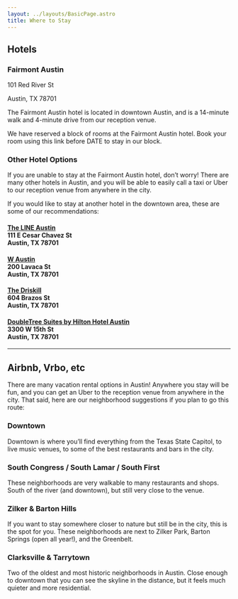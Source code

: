 ```yaml
---
layout: ../layouts/BasicPage.astro
title: Where to Stay
---
```



## Hotels

<h3 class="!mb-0">Fairmont Austin</h3>
<p class="!mb-0">101 Red River St</p>
<p class="!mb-0 !mt-0">Austin, TX 78701</p>

The Fairmont Austin hotel is located in downtown Austin, and is a 14-minute walk and 4-minute drive from our reception venue.

We have reserved a block of rooms at the Fairmont Austin hotel. Book your room using this link before DATE to stay in our block.

### Other Hotel Options

If you are unable to stay at the Fairmont Austin hotel, don’t worry! There are many other hotels in Austin, and you will be able to easily call a taxi or Uber to our reception venue from anywhere in the city.

If you would like to stay at another hotel in the downtown area, these are some of our recommendations:

#### <a href="https://www.thelinehotel.com/austin/" target="_blank">The LINE Austin</a><br/>111 E Cesar Chavez St<br/>Austin, TX 78701

#### <a href="https://www.marriott.com/hotels/travel/auswh-w-austin/" target="_blank">W Austin</a><br/>200 Lavaca St<br/>Austin, TX 78701

#### <a href="https://www.hyatt.com/en-US/hotel/texas/the-driskill/aushd" target="_blank">The Driskill</a><br/>604 Brazos St<br/>Austin, TX 78701

#### <a href="https://www.hilton.com/en/hotels/ausfldt-doubletree-suites-austin/" target="_blank">DoubleTree Suites by Hilton Hotel Austin</a><br/>3300 W 15th St<br/>Austin, TX 78701

---

## Airbnb, Vrbo, etc

There are many vacation rental options in Austin! Anywhere you stay will be fun, and you can get an Uber to the reception venue from anywhere in the city. That said, here are our neighborhood suggestions if you plan to go this route:

### Downtown

Downtown is where you’ll find everything from the Texas State Capitol, to live music venues, to some of the best restaurants and bars in the city.

### South Congress / South Lamar / South First

These neighborhoods are very walkable to many restaurants and shops. South of the river (and downtown), but still very close to the venue.

### Zilker & Barton Hills

If you want to stay somewhere closer to nature but still be in the city, this is the spot for you. These neighborhoods are next to Zilker Park, Barton Springs (open all year!), and the Greenbelt.

### Clarksville & Tarrytown

Two of the oldest and most historic neighborhoods in Austin. Close enough to downtown that you can see the skyline in the distance, but it feels much quieter and more residential.
